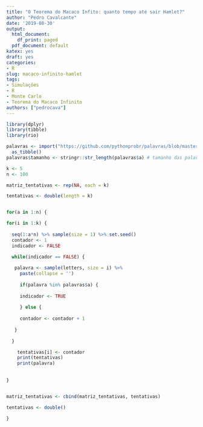 ```yaml
---
title: "O Teorema do Macaco Infito: quanto tempo até sair Hamlet?"
author: "Pedro Cavalcante"
date: '2019-08-30'
output:
  html_document:
    df_print: paged
  pdf_document: default
katex: yes
draft: yes
categories:
- R
slug: macaco-infinito-hamlet
tags:
- Simulações
- R
- Monte Carlo
- Teorema do Macaco Infinito
authors: ["pedrocava"]
---
```


```R
library(dplyr)
library(tibble)
library(rio)

palavras <- import("https://github.com/pythonprobr/palavras/blob/master/palavras.txt?raw=true") %>% 
  as_tibble()
palavras$tamanho <- stringr::str_length(palavras$a) # tamanho das palavras

```


```R

k <- 5
n <- 100

matriz_tentativas <- rep(NA, each = k)

tentativas <- double(length = k)


for(a in 1:n) {

for(i in 1:k) {
  
  seq(1:a*n) %>% sample(size = 1) %>% set.seed()
  contador <- 1
  indicador <- FALSE

  while(indicador == FALSE) {
  
   palavra <- sample(letters, size = i) %>%
     paste(collapse = '')
 
     if(palavra %in% palavras$a) {
   
     indicador <- TRUE
 
     } else {
   
     contador <- contador + 1
   
   }
  
  }

    tentativas[i] <- contador
    print(tentativas)
    print(palavra)
    
    
}


matriz_tentativas <- cbind(matriz_tentativas, tentativas)

tentativas <- double()

}
```

